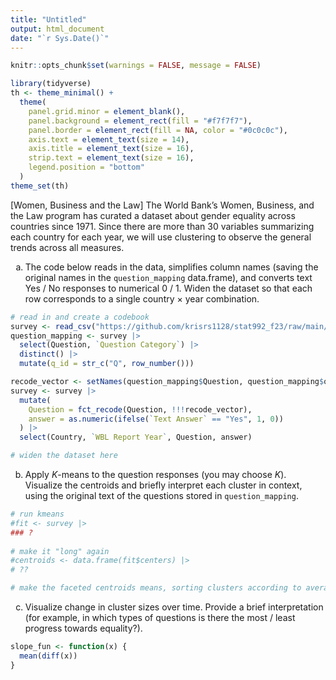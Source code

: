 ```yaml
---
title: "Untitled"
output: html_document
date: "`r Sys.Date()`"
---
```


```r
knitr::opts_chunk$set(warnings = FALSE, message = FALSE)
```

```r
library(tidyverse)
th <- theme_minimal() + 
  theme(
    panel.grid.minor = element_blank(),
    panel.background = element_rect(fill = "#f7f7f7"),
    panel.border = element_rect(fill = NA, color = "#0c0c0c"),
    axis.text = element_text(size = 14),
    axis.title = element_text(size = 16),
    strip.text = element_text(size = 16),
    legend.position = "bottom"
  )
theme_set(th)
```

[Women, Business and the Law] The World Bank's Women, Business, and the Law
program has curated a dataset about gender equality across countries since 1971.
Since there are more than 30 variables summarizing each country for each year,
we will use clustering to observe the general trends across all measures.

a. The code below reads in the data, simplifies column names (saving the
original names in the `question_mapping` data.frame), and converts text Yes
/ No responses to numerical 0 / 1. Widen the dataset so that each row
corresponds to a single country $\times$ year combination.

```r
# read in and create a codebook
survey <- read_csv("https://github.com/krisrs1128/stat992_f23/raw/main/exercises/data/Viz5-July-2020-economic-empowerement.csv")
question_mapping <- survey |>
  select(Question, `Question Category`) |>
  distinct() |>
  mutate(q_id = str_c("Q", row_number()))

recode_vector <- setNames(question_mapping$Question, question_mapping$q_id)
survey <- survey |>
  mutate(
    Question = fct_recode(Question, !!!recode_vector),
    answer = as.numeric(ifelse(`Text Answer` == "Yes", 1, 0))
  ) |>
  select(Country, `WBL Report Year`, Question, answer)

# widen the dataset here
```

b. Apply $K$-means to the question responses (you may choose $K$). Visualize
the centroids and briefly interpret each cluster in context, using the
original text of the questions stored in `question_mapping`.

```r
# run kmeans
#fit <- survey |>
### ?
  
# make it "long" again
#centroids <- data.frame(fit$centers) |>
# ??
```

```r
# make the faceted centroids means, sorting clusters according to averages
```
    
c. Visualize change in cluster sizes over time. Provide a brief
interpretation (for example, in which types of questions is there the most /
least progress towards equality?).

```r
slope_fun <- function(x) {
  mean(diff(x))
}
  
```